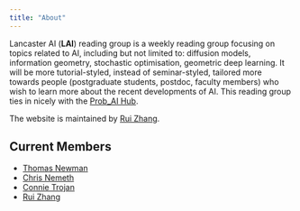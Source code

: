 ```yaml
---
title: "About"
---
```


Lancaster AI (**LAI**) reading group is a weekly reading group focusing on topics related to AI, including but not limited to: diffusion models, information geometry, stochastic optimisation, geometric deep learning. It will be more tutorial-styled, instead of seminar-styled, tailored more towards people (postgraduate students, postdoc, faculty members) who wish to learn more about the recent developments of AI. This reading group ties in nicely with the [Prob_AI Hub](https://www.probai.uk/).

The website is maintained by [Rui Zhang](https://shusheng3927.github.io/). 

## Current Members 

- [Thomas Newman](https://www.lancaster.ac.uk/stor-i-student-sites/thomas-newman/)
- [Chris Nemeth](https://chris-nemeth.github.io/)
- [Connie Trojan](https://www.lancaster.ac.uk/stor-i-student-sites/connie-trojan/)
- [Rui Zhang](https://shusheng3927.github.io/)

